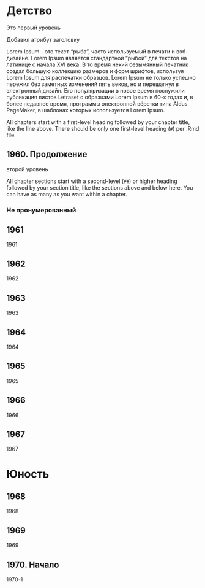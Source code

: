 # Детство {#detstvo}  

Это первый уровень

Добавил атрибут заголовку  

Lorem Ipsum - это текст-"рыба", часто используемый в печати и вэб-дизайне. Lorem Ipsum является стандартной "рыбой" для текстов на латинице с начала XVI века. В то время некий безымянный печатник создал большую коллекцию размеров и форм шрифтов, используя Lorem Ipsum для распечатки образцов. Lorem Ipsum не только успешно пережил без заметных изменений пять веков, но и перешагнул в электронный дизайн. Его популяризации в новое время послужили публикация листов Letraset с образцами Lorem Ipsum в 60-х годах и, в более недавнее время, программы электронной вёрстки типа Aldus PageMaker, в шаблонах которых используется Lorem Ipsum.  

All chapters start with a first-level heading followed by your chapter title, like the line above. There should be only one first-level heading (`#`) per .Rmd file.

## 1960. Продолжение {#1960-2}

второй уровень

All chapter sections start with a second-level (`##`) or higher heading followed by your section title, like the sections above and below here. You can have as many as you want within a chapter.

### Не пронумерованный {-} 

## 1961

1961

## 1962

1962

## 1963

1963

## 1964

1964

## 1965

1965

## 1966

1966

## 1967

1967

# Юность {#junost}

## 1968

1968

## 1969

1969

## 1970. Начало {#1970-1}

1970-1
